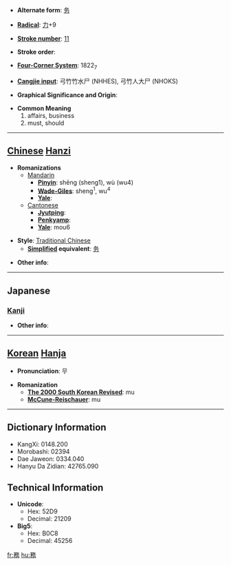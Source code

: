 * '''Alternate form''': [[务]]

* '''[[Wiktionary:Chinese radical index| Radical]]''': [[Wiktionary:Chinese radical index 力|力]]+9

* '''[[Wiktionary:Chinese total strokes index|Stroke number]]''': [[Wiktionary:Chinese total strokes index 11|11]]

* '''Stroke order''': 

* '''[[Wiktionary:Chinese four corner index|Four-Corner System]]''': 1822<sub>7</sub>

* '''[[Wiktionary:Chinese Cangjie index|Cangjie input]]''': 弓竹竹水尸 (NHHES), 弓竹人大尸 (NHOKS)

* '''Graphical Significance and Origin''': 

* '''Common Meaning'''
*#affairs, business
*# must, should


----

== [[Chinese]] [[Hanzi]] ==

* '''Romanizations'''
** [[Mandarin]]
*** '''[[Pinyin]]''': shēng (sheng1), wù (wu4)
*** '''[[Wade-Giles]]''': sheng<sup>1</sup>, wu<sup>4</sup>
*** '''[[Yale]]''': 
**[[Cantonese]]
***'''[[Jyutping]]''':
***'''[[Penkyamp]]''': 
***'''[[Yale]]''': mou6

* '''Style''': [[Traditional Chinese]] 
** '''[[Simplified Chinese|Simplified]] equivalent''': [[务]]

* '''Other info''': 

----

==Japanese==
===[[Kanji]]===
{{kanji|on readings=[[む]] (mu)|kun readings=[[つとめる]] (tsutomeru), [[つとめ]] (tsutome)}}

* '''Other info''':  

----

== [[Korean]] [[Hanja]] ==

* '''Pronunciation''': 무

* '''Romanization'''
** '''[[The 2000 South Korean Revised Romanization|The 2000 South Korean Revised]]''': mu
** '''[[McCune-Reischauer]]''': mu

----

== Dictionary Information ==

* KangXi: 0148.200
* Morobashi: 02394
* Dae Jaweon: 0334.040
* Hanyu Da Zidian: 42765.090

== Technical Information ==

* '''Unicode''':
** Hex: 52D9
** Decimal: 21209
* '''Big5''':
** Hex: B0C8
** Decimal: 45256

[[fr:務]]
[[hu:務]]